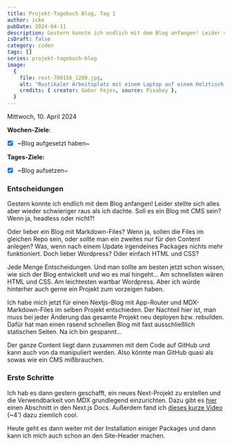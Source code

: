 ```yaml
---
title: Projekt-Tagebuch Blog, Tag 1
author: icke
pubDate: 2024-04-11
description: Gestern konnte ich endlich mit dem Blog anfangen! Leider stellte sich alles aber wieder schwieriger raus als ich dachte. Soll es ein Blog mit CMS sein? Wenn ja, headless oder nicht...
isDraft: false
category: coden
tags: []
series: projekt-tagebuch-blog
image:
  {
    file: rest-700156_1280.jpg,
    alt: "Rustikaler Arbeitsplatz mit einem Laptop auf einem Holztisch, daneben eine Hängematte.",
    credits: { creator: Gabor Fejes, source: Pixabay },
  }
---
```


Mittwoch, 10. April 2024

**Wochen-Ziele**:

- [x] ~Blog aufgesetzt haben~

**Tages-Ziele:**

- [x] ~Blog aufsetzen~

### Entscheidungen

Gestern konnte ich endlich mit dem Blog anfangen! Leider stellte sich alles aber wieder schwieriger raus als ich dachte. Soll es ein Blog mit CMS sein? Wenn ja, headless oder nicht?!

Oder lieber ein Blog mit Markdown-Files? Wenn ja, sollen die Files im gleichen Repo sein, oder sollte man ein zweites nur für den Content anlegen? Was, wenn nach einem Update irgendeines Packages nichts mehr funktioniert. Doch lieber Wordpress? Oder einfach HTML und CSS?

Jede Menge Entscheidungen. Und man sollte am besten jetzt schon wissen, wie sich der Blog entwickelt und wo es mal hingeht... Am schnellsten wären HTML und CSS. Am leichtesten wartbar Wordpress. Aber ich würde hinterher auch gerne ein Projekt zum vorzeigen haben.

Ich habe mich jetzt für einen Nextjs-Blog mit App-Router und MDX-Markdown-Files im selben Projekt entschieden. Der Nachteil hier ist, man muss bei jeder Änderung das gesamte Projekt neu deployen bzw. rebuilden. Dafür hat man einen rasend schnellen Blog mit fast ausschließlich statischen Seiten. Na ich bin gespannt...

Der ganze Content liegt dann zusammen mit dem Code auf GitHub und kann auch von da manipuliert werden. Also könnte man GitHub quasi als sowas wie ein CMS mißbrauchen.

### Erste Schritte

Ich hab es dann gestern geschafft, ein neues Next-Projekt zu erstellen und die Verwendbarkeit von MDX grundlegend einzurichten. Dazu gibt es <A href='https://nextjs.org/docs/app/building-your-application/configuring/mdx'>hier</A> einen Abschnitt in den Next.js Docs. Außerdem fand ich <A href='https://www.youtube.com/watch?v=0pEbT-NwmHk'>dieses kurze Video</A> (~4') dazu ziemlich cool.

Heute geht es dann weiter mit der Installation einiger Packages und dann kann ich mich auch schon an den Site-Header machen.
